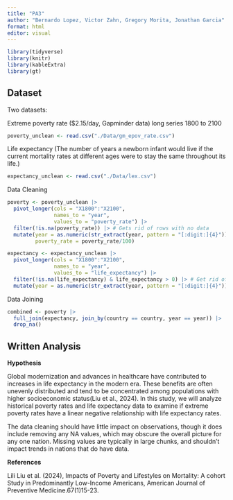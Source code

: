 ```yaml
---
title: "PA3"
author: "Bernardo Lopez, Victor Zahn, Gregory Morita, Jonathan Garcia"
format: html
editor: visual
---
```


```r
library(tidyverse)
library(knitr)
library(kableExtra)
library(gt)
```

## Dataset

Two datasets:

Extreme poverty rate (\$2.15/day, Gapminder data) long series 1800 to 2100

```r

poverty_unclean <- read.csv("./Data/gm_epov_rate.csv")

```

Life expectancy (The number of years a newborn infant would live if the current mortality rates at different ages were to stay the same throughout its life.)

```r

expectancy_unclean <- read.csv("./Data/lex.csv")

```

Data Cleaning

```r

poverty <- poverty_unclean |>
  pivot_longer(cols = "X1800":"X2100",
               names_to = "year",
               values_to = "poverty_rate") |>
  filter(!is.na(poverty_rate)) |> # Gets rid of rows with no data
  mutate(year = as.numeric(str_extract(year, pattern = "[:digit:]{4}")),
         poverty_rate = poverty_rate/100) 

expectancy <- expectancy_unclean |>
  pivot_longer(cols = "X1800":"X2100",
               names_to = "year",
               values_to = "life_expectancy") |>
  filter(!is.na(life_expectancy) & life_expectancy > 0) |> # Get rid of rows with no data (and 0 seems extreme)
  mutate(year = as.numeric(str_extract(year, pattern = "[:digit:]{4}")))
```

Data Joining

```r
combined <- poverty |>
  full_join(expectancy, join_by(country == country, year == year)) |>
  drop_na()

```

## Written Analysis

**Hypothesis**

Global modernization and advances in healthcare have contributed to increases in life expectancy in the modern era. These benefits are often unevenly distributed and tend to be concentrated among populations with higher socioeconomic status(Liu et al., 2024). In this study, we will analyze historical poverty rates and life expectancy data to examine if extreme poverty rates have a linear negative relationship with life expectancy rates.

The data cleaning should have little impact on observations, though it does include removing any NA values, which may obscure the overall picture for any one nation. Missing values are typically in large chunks, and shouldn't impact trends in nations that do have data.

**References**

Lili Liu et al. (2024), Impacts of Poverty and Lifestyles on Mortality: A cohort Study in Predominantly Low-Income Americans, American Journal of Preventive Medicine.67(1)15-23.
